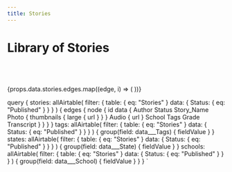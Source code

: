 ```yaml
---
title: Stories
---
```



<Layout>

# Library of Stories

<SearchText />

<Dropdown content={props.data.tags} contentName="Topic" contentSlug="tag" />

<Dropdown content={props.data.states} contentName="State" contentSlug="state" />

<Dropdown
  content={props.data.schools}
  contentName="School"
  contentSlug="school"
/>

<br />
<br />

<br/>
<Gallery n={3}>
{props.data.stories.edges.map((edge, i) => (
	<StoryCard
        id={edge.node.id}
		photoUrl={edge.node.data.Photo ? edge.node.data.Photo[0].thumbnails.large.url : ''}
		title={edge.node.data.Story_Name}
		author={edge.node.data.Author}
		audio={edge.node.data.Audio ? (edge.node.data.Audio[0].url) : ''}
	/>
))}
</Gallery>
</Layout>

  query {
    stories: allAirtable(
      filter: {
        table: { eq: "Stories" }
        data: { Status: { eq: "Published" } }
      }
    ) {
      edges {
        node {
          id
          data {
            Author
            Status
            Story_Name
            Photo {
              thumbnails {
                large {
                  url
                }
              }
            }
            Audio {
              url
            }
            School
            Tags
            Grade
            Transcript
          }
        }
      }
    }
    tags: allAirtable(
      filter: {
        table: { eq: "Stories" }
        data: { Status: { eq: "Published" } }
      }
    ) {
      group(field: data___Tags) {
        fieldValue
      }
    }
    states: allAirtable(
      filter: {
        table: { eq: "Stories" }
        data: { Status: { eq: "Published" } }
      }
    ) {
      group(field: data___State) {
        fieldValue
      }
    }
    schools: allAirtable(
      filter: {
        table: { eq: "Stories" }
        data: { Status: { eq: "Published" } }
      }
    ) {
      group(field: data___School) {
        fieldValue
      }
    }
  }
`

